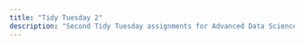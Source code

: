 ```yaml
---
title: "Tidy Tuesday 2"
description: "Second Tidy Tuesday assignments for Advanced Data Science in R"
---
```

